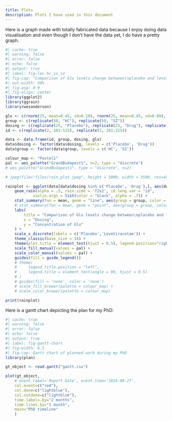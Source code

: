 ```yaml
---
title: Plots 
description: Plots I have used in this document
---
```


Here is a graph made with totally fabricated data because I enjoy doing data visualisation and even though I don't have the data yet, I do have a pretty graph. 
```r
#| cache: true
#| warning: false
#| error: false
#| echo: false
#| output: true
#| label: fig-lev_hc_vs_sz
#| fig-cap: "Comparison of Glu levels change between\nplacebo and levetiracetam in HC and SZ"
#| out-width: 50%
#| fig-asp: 0.9
#| fig-align: center
library(ggplot2)
library(ggrain)
library(wesanderson)

glx <- c(rnorm(25, mean=0.45, sd=0.10), rnorm(25, mean=0.45, sd=0.09), rnorm(25, mean=0.69, sd=0.11), rnorm(25, mean=0.45, sd=0.11))
group <- c(replicate(50, "HC"), replicate(50, "SZ"))
dosing <- c(replicate(25, "Placebo"), replicate(25, "Drug"), replicate(25, "Placebo"), replicate(25, "Drug"))
id <- c(replicate(2, 101:125), replicate(2, 201:225))

data <- data.frame(id, group, dosing, glx)
data$dosing <- factor(data$dosing, levels = c('Placebo', 'Drug'))
data$group <- factor(data$group, levels = c('HC', 'SZ'))

colour_map <- "Pastel1"
pal <- wes_palette("GrandBudapest1", n=2, type = "discrete")
# wes_palette("GrandBudapest1", type = "discrete", n=2)

# jpeg(file="files/rain_plot.jpeg", height = 5000, width = 3500, res=400)

rainplot <- ggplot(data[data$dosing %in% c('Placebo', 'Drug'),], aes(dosing, glx, fill = group, color=group)) +
    geom_rain(alpha = .5, rain.side = 'f2x2', id.long.var = "id",
            violin.args = list(color = "black", alpha = .7)) +
    stat_summary(fun = mean, geom = "line", aes(group = group, color = group), lwd=1.5) +
    # stat_summary(fun = mean, geom = "point", aes(group = group, color = group)) +
    labs(
        title = "Comparison of Glu levels change between\nplacebo and levetiracetam in HC and SZ",
        x = "Dosing",
        y = "Concentration of Glu"
    ) +
    scale_x_discrete(labels = c('Placebo','Levetiracetam')) +
    theme_classic(base_size = 18) +
    theme(plot.title = element_text(hjust = 0.5), legend.position="right", aspect.ratio=4/3) +
    scale_fill_manual(values = pal) +
    scale_color_manual(values = pal) +
    guides(fill = guide_legend()) 
    # theme(
    #     legend.title.position = "left",
    #     legend.title = element_text(angle = 90, hjust = 0.5)
    # )
    # guides(fill = 'none', color = 'none')
    # scale_fill_brewer(palette = colour_map) +
    # scale_color_brewer(palette = colour_map) 

print(rainplot)
```

Here is a gantt chart depicting the plan for my PhD:
```r
#| cache: true
#| warning: false
#| error: false
#| echo: false
#| output: true
#| label: fig-gantt-chart
#| fig-width: 6.5
#| fig-cap: Gantt chart of planned work during my PhD
library(plan)

gt_object <- read.gantt("gantt.csv") 

plot(gt_object,
    # event.label='Report Date', event.time='2024-08-27',
    col.event=c("red"),
    col.done=c("lightblue"),
    col.notdone=c("lightblue"),
    time.labels.by="2 months",
    time.lines.by="1 month",
    main="PhD timeline"
    )
    
```